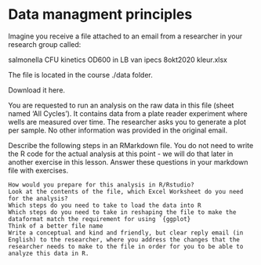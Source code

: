 # Data managment principles


<div class= "gray" >

Imagine you receive a file attached to an email from a researcher in your research group called:

salmonella CFU kinetics OD600 in LB van ipecs 8okt2020 kleur.xlsx

The file is located in the course ./data folder.

Download it here.

You are requested to run an analysis on the raw data in this file (sheet named ‘All Cycles’). It contains data from a plate reader experiment where wells are measured over time. The researcher asks you to generate a plot per sample. No other information was provided in the original email.

Describe the following steps in an RMarkdown file. You do not need to write the R code for the actual analysis at this point - we will do that later in another exercise in this lesson. Answer these questions in your markdown file with exercises.

    How would you prepare for this analysis in R/Rstudio?
    Look at the contents of the file, which Excel Worksheet do you need for the analysis?
    Which steps do you need to take to load the data into R
    Which steps do you need to take in reshaping the file to make the dataformat match the requirement for using `{ggplot}
    Think of a better file name
    Write a conceptual and kind and friendly, but clear reply email (in English) to the researcher, where you address the changes that the researcher needs to make to the file in order for you to be able to analyze this data in R.

</div>


